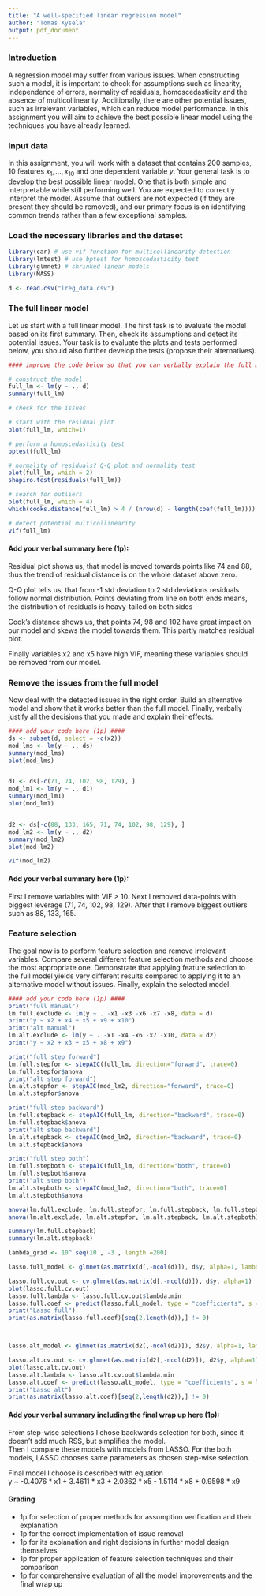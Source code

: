 ```yaml
---
title: "A well-specified linear regression model"
author: "Tomas Kysela"
output: pdf_document
---
```


### Introduction

A regression model may suffer from various issues. When constructing such a model, it is important to check for assumptions such as linearity, independence of errors, normality of residuals, homoscedasticity and the absence of multicollinearity. Additionally, there are other potential issues, such as irrelevant variables, which can reduce model performance. In this assignment you will aim to achieve the best possible linear model using the techniques you have already learned.

### Input data

In this assignment, you will work with a dataset that contains 200 samples, 10 features $x_1,\dots,x_{10}$ and one dependent variable $y$. Your general task is to develop the best possible linear model. One that is both simple and interpretable while still performing well. You are expected to correctly interpret the model. Assume that outliers are not expected (if they are present they should be removed), and our primary focus is on identifying common trends rather than a few exceptional samples.

### Load the necessary libraries and the dataset

```r
library(car) # use vif function for multicollinearity detection
library(lmtest) # use bptest for homoscedasticity test
library(glmnet) # shrinked linear models
library(MASS)

d <- read.csv("lreg_data.csv")
```

### The full linear model

Let us start with a full linear model. The first task is to evaluate the model based on its first summary. Then, check its assumptions and detect its potential issues. Your task is to evaluate the plots and tests performed below, you should also further develop the tests (propose their alternatives).

```r
#### improve the code below so that you can verbally explain the full model ####

# construct the model
full_lm <- lm(y ~ ., d)
summary(full_lm)

# check for the issues

# start with the residual plot
plot(full_lm, which=1)

# perform a homoscedasticity test
bptest(full_lm)

# normality of residuals? Q-Q plot and normality test
plot(full_lm, which = 2)  
shapiro.test(residuals(full_lm))

# search for outliers
plot(full_lm, which = 4)
which(cooks.distance(full_lm) > 4 / (nrow(d) - length(coef(full_lm))))

# detect potential multicollinearity
vif(full_lm)
```

#### Add your verbal summary here (1p):

Residual plot shows us, that model is moved towards points like 74 and 88, thus the trend of residual distance is on the whole dataset above zero.

Q-Q plot tells us, that from -1 std deviation to 2 std deviations residuals follow normal distribution. Points deviating from line on both ends means, the distribution of residuals is heavy-tailed on both sides

Cook's distance shows us, that points 74, 98 and 102 have great impact on our model and skews the model towards them. This partly matches residual plot.

Finally variables x2 and x5 have high VIF, meaning these variables should be removed from our model.

### Remove the issues from the full model

Now deal with the detected issues in the right order. Build an alternative model and show that it works better than the full model. Finally, verbally justify all the decisions that you made and explain their effects.

```r
#### add your code here (1p) ####
ds <- subset(d, select = -c(x2))
mod_lms <- lm(y ~ ., ds)
summary(mod_lms)
plot(mod_lms)


d1 <- ds[-c(71, 74, 102, 98, 129), ]
mod_lm1 <- lm(y ~ ., d1)
summary(mod_lm1)
plot(mod_lm1)


d2 <- ds[-c(88, 133, 165, 71, 74, 102, 98, 129), ]
mod_lm2 <- lm(y ~ ., d2)
summary(mod_lm2)
plot(mod_lm2)

vif(mod_lm2)
```

#### Add your verbal summary here (1p):

First I remove variables with VIF \> 10. Next I removed data-points with biggest leverage (71, 74, 102, 98, 129). After that I remove biggest outliers such as 88, 133, 165.

### Feature selection

The goal now is to perform feature selection and remove irrelevant variables. Compare several different feature selection methods and choose the most appropriate one. Demonstrate that applying feature selection to the full model yields very different results compared to applying it to an alternative model without issues. Finally, explain the selected model.

```r
#### add your code here (1p) ####
print("full manual")
lm.full.exclude <- lm(y ~ . -x1 -x3 -x6 -x7 -x8, data = d)
print("y ~ x2 + x4 + x5 + x9 + x10")
print("alt manual")
lm.alt.exclude <- lm(y ~ . -x1 -x4 -x6 -x7 -x10, data = d2)
print("y ~ x2 + x3 + x5 + x8 + x9")

print("full step forward")
lm.full.stepfor <- stepAIC(full_lm, direction="forward", trace=0)
lm.full.stepfor$anova
print("alt step forward")
lm.alt.stepfor <- stepAIC(mod_lm2, direction="forward", trace=0)
lm.alt.stepfor$anova

print("full step backward")
lm.full.stepback <- stepAIC(full_lm, direction="backward", trace=0)
lm.full.stepback$anova
print("alt step backward")
lm.alt.stepback <- stepAIC(mod_lm2, direction="backward", trace=0)
lm.alt.stepback$anova

print("full step both")
lm.full.stepboth <- stepAIC(full_lm, direction="both", trace=0)
lm.full.stepboth$anova
print("alt step both")
lm.alt.stepboth <- stepAIC(mod_lm2, direction="both", trace=0)
lm.alt.stepboth$anova

anova(lm.full.exclude, lm.full.stepfor, lm.full.stepback, lm.full.stepboth)
anova(lm.alt.exclude, lm.alt.stepfor, lm.alt.stepback, lm.alt.stepboth)

summary(lm.full.stepback)
summary(lm.alt.stepback)

lambda_grid <- 10^ seq(10 , -3 , length =200)

lasso.full_model <- glmnet(as.matrix(d[,-ncol(d)]), d$y, alpha=1, lambda=lambda_grid, standardize = TRUE)

lasso.full.cv.out <- cv.glmnet(as.matrix(d[,-ncol(d)]), d$y, alpha=1)
plot(lasso.full.cv.out)
lasso.full.lambda <- lasso.full.cv.out$lambda.min
lasso.full.coef <- predict(lasso.full_model, type = "coefficients", s = lasso.full.lambda)
print("Lasso full")
print(as.matrix(lasso.full.coef)[seq(2,length(d)),] != 0)



lasso.alt_model <- glmnet(as.matrix(d2[,-ncol(d2)]), d2$y, alpha=1, lambda=lambda_grid, standardize = TRUE)

lasso.alt.cv.out <- cv.glmnet(as.matrix(d2[,-ncol(d2)]), d2$y, alpha=1)
plot(lasso.alt.cv.out)
lasso.alt.lambda <- lasso.alt.cv.out$lambda.min
lasso.alt.coef <- predict(lasso.alt_model, type = "coefficients", s = lasso.alt.lambda)
print("Lasso alt")
print(as.matrix(lasso.alt.coef)[seq(2,length(d2)),] != 0)
```

#### Add your verbal summary including the final wrap up here (1p):

From step-wise selections I chose backwards selection for both, since it doesn't add much RSS, but simplifies the model.\
Then I compare these models with models from LASSO. For the both models, LASSO chooses same parameters as chosen step-wise selection.

Final model I choose is described with equation\
y \~ -0.4076 \* x1 + 3.4611 \* x3 + 2.0362 \* x5 - 1.5114 \* x8 + 0.9598 \* x9

#### Grading

-   1p for selection of proper methods for assumption verification and their explanation
-   1p for the correct implementation of issue removal
-   1p for its explanation and right decisions in further model design themselves
-   1p for proper application of feature selection techniques and their comparison
-   1p for comprehensive evaluation of all the model improvements and the final wrap up
